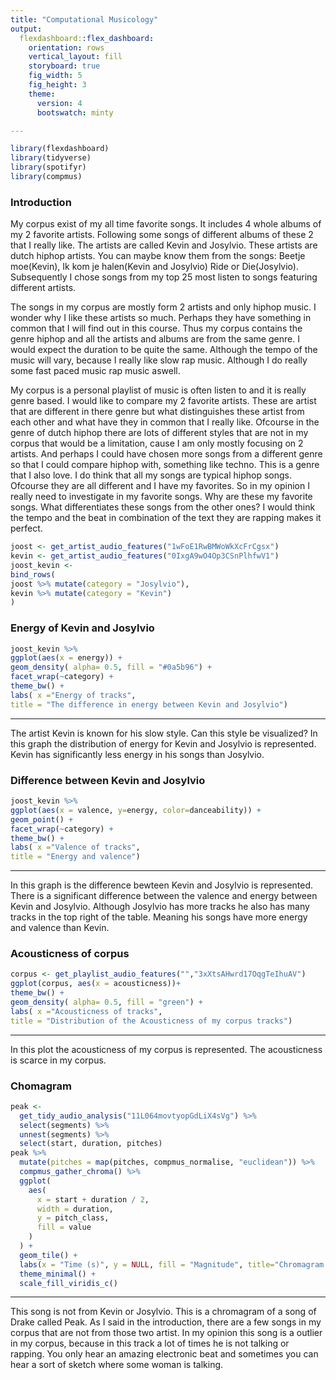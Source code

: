 ```yaml
---
title: "Computational Musicology"
output: 
  flexdashboard::flex_dashboard:
    orientation: rows
    vertical_layout: fill
    storyboard: true
    fig_width: 5 
    fig_height: 3  
    theme: 
      version: 4
      bootswatch: minty

---
```


```r
library(flexdashboard)
library(tidyverse)
library(spotifyr)
library(compmus)
```


### Introduction
My corpus exist of my all time favorite songs. It includes 4 whole albums of my 2 favorite artists. Following some songs of different albums of these 2 that I really like. The artists are called Kevin and Josylvio. These artists are dutch hiphop artists. You can maybe know them from the songs: Beetje moe(Kevin), Ik kom je halen(Kevin and Josylvio) Ride or Die(Josylvio). Subsequently I chose songs from my top 25 most listen to songs featuring different artists. 

The songs in my corpus are mostly form 2 artists and only hiphop music. I wonder why I like these artists so much. Perhaps they have something in common that I will find out in this course. Thus my corpus contains the genre hiphop and all the artists and albums are from the same genre. I would expect the duration to be quite the same. Although the tempo of the music will vary, because I really like slow rap music. Although I do really some fast paced music rap music aswell. 

My corpus is a personal playlist of music is often listen to and it is really genre based. I would like to compare my 2 favorite artists. These are artist that are different in there genre but what distinguishes these artist from each other and what have they in common that I really like. Ofcourse in the genre of dutch hiphop there are lots of different styles that are not in my corpus that would be a limitation, cause I am only mostly focusing on 2 artists. And perhaps I could have chosen more songs from a different genre so that I could compare hiphop with, something like techno. This is a genre that I also love. I do think that all my songs are typical hiphop songs. Ofcourse they are all different and I have my favorites. So in my opinion I really need to investigate in my favorite songs. Why are these my favorite songs. What differentiates these songs from the other ones? I would think the tempo and the beat in combination of the text they are rapping makes it perfect.









```r
joost <- get_artist_audio_features("1wFoE1RwBMWoWkXcFrCgsx")
kevin <- get_artist_audio_features("0IxgA9wO4Op3CSnPlhfwV1")
joost_kevin <-
bind_rows(
joost %>% mutate(category = "Josylvio"),
kevin %>% mutate(category = "Kevin")
)
```
### Energy of Kevin and Josylvio

```r
joost_kevin %>%
ggplot(aes(x = energy)) +
geom_density( alpha= 0.5, fill = "#0a5b96") +
facet_wrap(~category) +
theme_bw() +
labs( x ="Energy of tracks",
title = "The difference in energy between Kevin and Josylvio")
```

***
 The artist Kevin is known for his slow style. Can this style be visualized?
 In this graph the distribution of energy for Kevin and Josylvio is represented.
 Kevin has significantly less energy in his songs than Josylvio.

### Difference between Kevin and Josylvio

```r
joost_kevin %>%
ggplot(aes(x = valence, y=energy, color=danceability)) +
geom_point() +
facet_wrap(~category) +
theme_bw() +
labs( x ="Valence of tracks",
title = "Energy and valence")
```

***
 In this graph is the difference bewteen Kevin and Josylvio is represented.
 There is a significant difference between the valence and energy between Kevin and Josylvio. Although Josylvio has more tracks he also has many tracks in the top right of the table. Meaning his songs have more energy and valence than Kevin.



### Acousticness of corpus
```r
corpus <- get_playlist_audio_features("","3xXtsAHwrd17OqgTeIhuAV")
ggplot(corpus, aes(x = acousticness))+
theme_bw() +
geom_density( alpha= 0.5, fill = "green") +
labs( x ="Acousticness of tracks",
title = "Distribution of the Acousticness of my corpus tracks")
```

***

 In this plot the acousticness of my corpus is represented. The acousticness is scarce in my corpus. 


### Chomagram
  
```r
peak <-
  get_tidy_audio_analysis("11L064movtyopGdLiX4sVg") %>%
  select(segments) %>%
  unnest(segments) %>%
  select(start, duration, pitches)
peak %>%
  mutate(pitches = map(pitches, compmus_normalise, "euclidean")) %>%
  compmus_gather_chroma() %>% 
  ggplot(
    aes(
      x = start + duration / 2,
      width = duration,
      y = pitch_class,
      fill = value
    )
  ) +
  geom_tile() +
  labs(x = "Time (s)", y = NULL, fill = "Magnitude", title="Chromagram: Peak - Drake") +
  theme_minimal() +
  scale_fill_viridis_c()

```

***

 This song is not from Kevin or Josylvio. This is a chromagram of a song of Drake called Peak.  As I said in the introduction, there are a few songs in my corpus that are not from those two artist. In my opinion this song is a outlier in my corpus, because in this track a lot of times he is not talking or rapping. You only hear an amazing electronic beat and sometimes you can hear a sort of sketch where some woman is talking.




